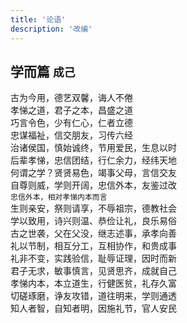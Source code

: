 ```yaml
---
title: '论语'
description: '改编'
---
```


## 学而篇 `成己`

古为今用，德艺双馨，诲人不倦  
孝悌之道，君子之本，昌盛之道  
巧言令色，少有仁心，仁者立德  
忠谋福祉，信交朋友，习传六经  
治诸侯国，慎始诚终，节用爱民，生息以时  
后辈孝悌，忠信团结，行仁余力，经纬天地  
何谓之学？贤贤易色，竭事父母，言信交友  
自尊则威，学则开阔，忠信外本，友鉴过改  
`忠信外本，相对孝悌内本而言`  
生则亲安，祭则请享，不辱祖宗，德教社会  
学以致用，诗兴则温、恭俭让礼，良乐易俗  
古之世袭，父在父没，继志述事，承孝向善  
礼以节制，相互分工，互相协作，和贵成事  
礼非不变，实践验信，耻辱证理，因时而新  
君子无求，敏事慎言，见贤思齐，成就自己  
孝悌内本，本立道生，行健医贫，礼存久富  
切磋琢磨，诤友攻错，道往明来，学则通透  
知人者智，自知者明，因施礼节，官人安民